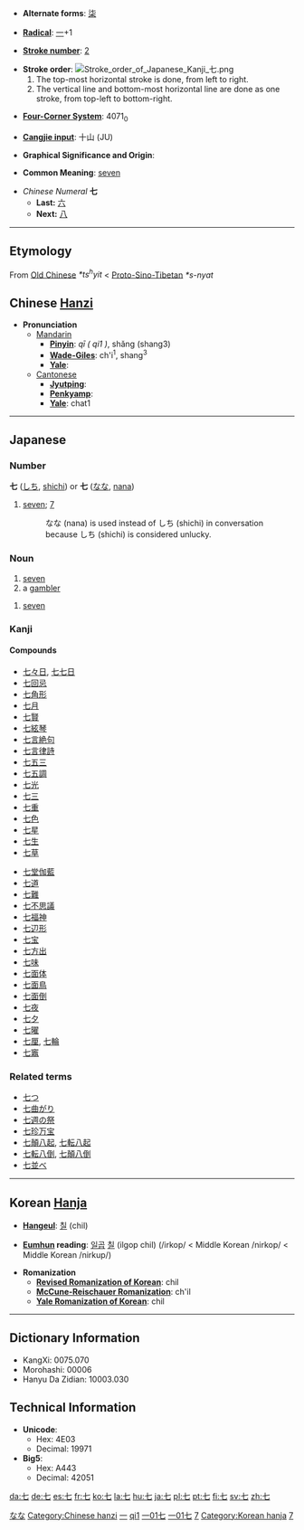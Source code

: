 * '''Alternate forms''': [[柒]]

* '''[[Wiktionary:Chinese radical index| Radical]]''': [[Wiktionary:Chinese radical index 一|一]]+1

* '''[[Wiktionary:Chinese total strokes index|Stroke number]]''': [[Wiktionary:Chinese total strokes index 2|2]]

*'''Stroke order''': [[Image:Stroke order of Japanese Kanji 七.png]]
*# The top-most horizontal stroke is done, from left to right.
*# The vertical line and bottom-most horizontal line are done as one stroke, from top-left to bottom-right. 

* '''[[Wiktionary:Chinese four corner index|Four-Corner System]]''': 4071<sub>0</sub>

* '''[[Wiktionary:Chinese Cangjie index|Cangjie input]]''': 十山 (JU)

* '''Graphical Significance and Origin''': 

* '''Common Meaning''': [[seven]]

*''Chinese Numeral'' '''七'''
**'''Last:''' [[六]]
**'''Next:''' [[八]]

----

== Etymology ==

From [[Old Chinese]] ''*ts<sup>h</sup>yit'' < [[Proto-Sino-Tibetan]] ''*s-nyat''

== Chinese [[Hanzi]] ==

*'''Pronunciation '''
**[[Mandarin]]
***'''[[Pinyin]]''': ''qī ( qi1 )'', shǎng (shang3)
***'''[[Wade-Giles]]''': ch'i<sup>1</sup>, shang<sup>3</sup>
***'''[[Yale]]''': 
**[[Cantonese]]
***'''[[Jyutping]]''': 
***'''[[Penkyamp]]''': 
***'''[[Yale]]''': chat1


----

== Japanese ==
[[Category:1000 Japanese basic words|なな]]
===Number===
'''七''' ([[しち]], [[shichi]]) or '''七''' ([[なな]], [[nana]])
#[[seven]]; [[7]]
#:なな (nana) is used instead of しち (shichi) in conversation because しち (shichi) is considered unlucky.
=== Noun===
{{ja-noun|k|hira=なな|rom=nana}}
#[[seven]]
#a [[gambler]]
{{ja-noun|k|hira=しち|rom=shichi}}
#[[seven]]
===Kanji===
{{kanji|[[しち]] ([[shichi]]), [[しつ]] ([[shitsu]])|[[なな]] ([[nana]]), [[ななつ]] ([[nanatsu]]), [[ななたび]] ([[nanatabi]])|rs=一01|grade=1}}
====Compounds====
{{top}}
*[[七々日]], [[七七日]]
*[[七回忌]]
*[[七角形]]
*[[七月]]
*[[七賢]]
*[[七絃琴]]
*[[七言絶句]]
*[[七言律詩]]
*[[七五三]]
*[[七五調]]
*[[七光]]
*[[七三]]
*[[七重]]
*[[七色]]
*[[七星]]
*[[七生]]
*[[七草]]
{{mid}}
*[[七堂伽藍]]
*[[七道]]
*[[七難]]
*[[七不思議]]
*[[七福神]]
*[[七辺形]]
*[[七宝]]
*[[七方出]]
*[[七味]]
*[[七面体]]
*[[七面鳥]]
*[[七面倒]]
*[[七夜]]
*[[七夕]]
*[[七曜]]
*[[七厘]], [[七輪]]
*[[七竈]]
{{bottom}}


===Related terms===
*[[七つ]]
*[[七曲がり]]
*[[七週の祭]]
*[[七珍万宝]]
*[[七顛八起]], [[七転八起]]
*[[七転八倒]], [[七顛八倒]]
*[[七並べ]]

----

== Korean [[Hanja]] ==

* '''[[Hangeul]]''': [[칠]] (chil)

* '''[[Eumhun]] reading''': [[일곱]] [[칠]] (ilgop chil) (/irkop/ < Middle Korean /nirkop/ < Middle Korean /nirkup/)

* '''Romanization'''
** '''[[Revised Romanization of Korean]]''': chil
** '''[[McCune-Reischauer Romanization]]''': ch'il
** '''[[Yale Romanization of Korean]]''': chil


----

== Dictionary Information ==

* KangXi: 0075.070
* Morohashi: 00006
* Hanyu Da Zidian: 10003.030

== Technical Information ==

* '''Unicode''':
** Hex: 4E03
** Decimal: 19971
* '''Big5''':
** Hex: A443
** Decimal: 42051

[[Category:Chinese hanzi]]
[[Category:zh-tw:Numbers|一]]
[[Category:zh-cn:Numbers|qi1]]
[[Category:Japanese kanji|一01七]]
[[Category:Grade 1 kanji|一01七]]
[[Category:Japanese numbers|7]]
[[Category:Korean hanja]]
[[Category:Korean numbers|7]]

[[da:七]]
[[de:七]]
[[es:七]]
[[fr:七]]
[[ko:七]]
[[la:七]]
[[hu:七]]
[[ja:七]]
[[pl:七]]
[[pt:七]]
[[fi:七]]
[[sv:七]]
[[zh:七]]